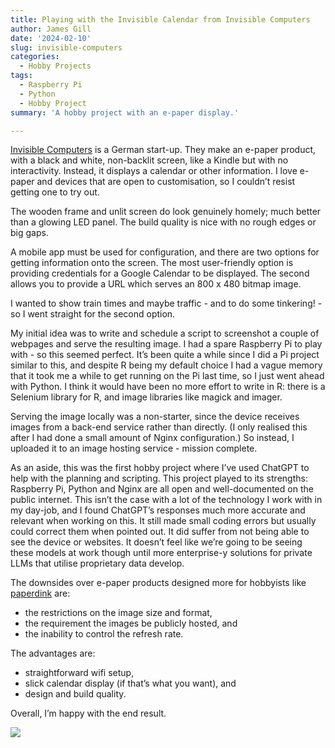 ---
title: Playing with the Invisible Calendar from Invisible Computers
author: James Gill
date: '2024-02-10'
slug: invisible-computers
categories:
  - Hobby Projects
tags:
  - Raspberry Pi
  - Python
  - Hobby Project
summary: 'A hobby project with an e-paper display.'

---

[Invisible Computers](https://www.invisible-computers.com/) is a German start-up. They make an e-paper product, with a black and white, non-backlit screen, like a Kindle but with no interactivity. Instead, it displays a calendar or other information. I love e-paper and devices that are open to customisation, so I couldn't resist getting one to try out.

The wooden frame and unlit screen do look genuinely homely; much better than a glowing LED panel. The build quality is nice with no rough edges or big gaps. 

A mobile app must be used for configuration, and there are two options for getting information onto the screen. The most user-friendly option is providing credentials for a Google Calendar to be displayed. The second allows you to provide a URL which serves an 800 x 480 bitmap image. 

I wanted to show train times and maybe traffic - and to do some tinkering! - so I went straight for the second option. 

My initial idea was to write and schedule a script to screenshot a couple of webpages and serve the resulting image. I had a spare Raspberry Pi to play with - so this seemed perfect. It's been quite a while since I did a Pi project similar to this, and despite R being my default choice I had a vague memory that it took me a while to get running on the Pi last time, so I just went ahead with Python. I think it would have been no more effort to write in R: there is a Selenium library for R, and image libraries like magick and imager.

Serving the image locally was a non-starter, since the device receives images from a back-end service rather than directly. (I only realised this after I had done a small amount of Nginx configuration.) So instead, I uploaded it to an image hosting service - mission complete.

As an aside, this was the first hobby project where I've used ChatGPT to help with the planning and scripting. This project played to its strengths: Raspberry Pi, Python and Nginx are all open and well-documented on the public internet. This isn't the case with a lot of the technology I work with in my day-job, and I found ChatGPT's responses much more accurate and relevant when working on this. It still made small coding errors but usually could correct them when pointed out. It did suffer from not being able to see the device or websites. It doesn't feel like we're going to be seeing these models at work though until more enterprise-y solutions for private LLMs that utilise proprietary data develop.

The downsides over e-paper products designed more for hobbyists like [paperdink](https://docs.paperd.ink/docs/software/getting-started/) are:

* the restrictions on the image size and format, 
* the requirement the images be publicly hosted, and
* the inability to control the refresh rate.

The advantages are:

* straightforward wifi setup,
* slick calendar display (if that's what you want), and
* design and build quality.

Overall, I'm happy with the end result.

![](/img/invisiblecomputer.jpg)